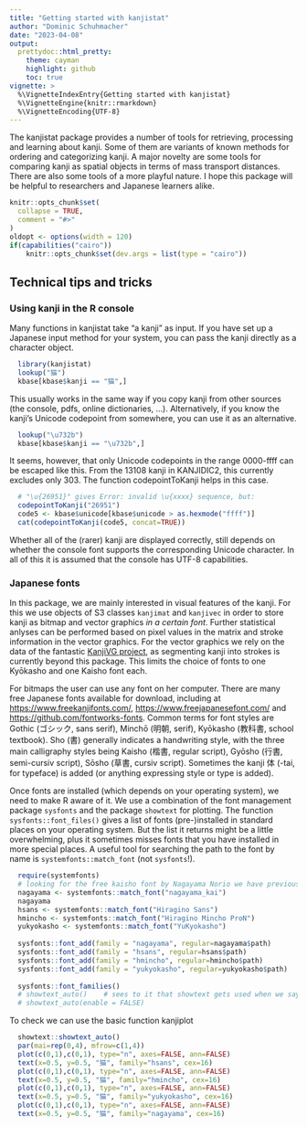 ```yaml
---
title: "Getting started with kanjistat"
author: "Dominic Schuhmacher"
date: "2023-04-08"
output:
  prettydoc::html_pretty:
    theme: cayman
    highlight: github
    toc: true
vignette: >
  %\VignetteIndexEntry{Getting started with kanjistat}
  %\VignetteEngine{knitr::rmarkdown}
  %\VignetteEncoding{UTF-8}
---
```


The kanjistat package provides a number of tools for retrieving, processing and learning about kanji.
Some of them are variants of known methods for ordering and categorizing kanji. A major novelty
are some tools for comparing kanji as spatial objects in terms of mass transport distances. There are
also some tools of a more playful nature. I hope this package will be helpful to researchers and
Japanese learners alike.

```r
knitr::opts_chunk$set(
  collapse = TRUE,
  comment = "#>"
)
oldopt <- options(width = 120)
if(capabilities("cairo"))
    knitr::opts_chunk$set(dev.args = list(type = "cairo"))
```


## Technical tips and tricks

<!-- We start by addressing some of the underlying principles used in this package. This section may be skipped on first reading -->

### Using kanji in the R console

Many functions in kanjistat take "a kanji" as input. If you have set up a Japanese input method for your system, you can pass the kanji directly as a character object. 
```r
  library(kanjistat)
  lookup("猫")
  kbase[kbase$kanji == "猫",]
```
This usually works in the same way if you copy kanji from other sources (the console, pdfs, online dictionaries, ...). Alternatively, if you know the kanji's Unicode codepoint from somewhere, you can use it as an alternative.
```r
  lookup("\u732b")
  kbase[kbase$kanji == "\u732b",]
```
It seems, however, that only Unicode codepoints in the range 0000-ffff can be escaped like this. From the 13108 kanji in KANJIDIC2, this currently excludes only 303. The function codepointToKanji helps in this case.
```r
  # "\u{26951}" gives Error: invalid \u{xxxx} sequence, but:
  codepointToKanji("26951")
  code5 <- kbase$unicode[kbase$unicode > as.hexmode("ffff")]
  cat(codepointToKanji(code5, concat=TRUE))
```
Whether all of the (rarer) kanji are displayed correctly, still depends on whether the console font supports the corresponding Unicode character. In all of this it is assumed that the console has UTF-8 capabilities.


### Japanese fonts

In this package, we are mainly interested in visual features of the kanji. For this we use objects of S3 classes
`kanjimat` and `kanjivec` in order to store kanji as bitmap and vector graphics *in a certain font*. Further statistical anlyses can be performed based on pixel values in the matrix and stroke information in the vector graphics. For the vector graphics we rely on the data of the fantastic [KanjiVG project](https://kanjivg.tagaini.net/), as segmenting kanji into strokes is currently beyond this package. This limits the choice of fonts to one Kyōkasho and one Kaisho font each.

For bitmaps the user can use any font on her computer. There are many free Japanese fonts available for download, including at <https://www.freekanjifonts.com/>, <https://www.freejapanesefont.com/> and <https://github.com/fontworks-fonts>. Common terms for font styles are Gothic (ゴシック, sans serif), Minchō (明朝, serif), Kyōkasho (教科書, school textbook). Sho (書) generally indicates a handwriting style, with the three main calligraphy styles being Kaisho (楷書, regular script), Gyōsho (行書, semi-cursiv script), Sōsho (草書, cursiv script). Sometimes the kanji 体 (-tai, for typeface) is added (or anything expressing style or type is added).

Once fonts are installed (which depends on your operating system), we need to make R aware of it. We use a combination of the font management package `sysfonts` and the package `showtext` for plotting. The function `sysfonts::font_files()` gives a list of fonts
(pre-)installed in standard places on your operating system. But the list it returns might be a little overwhelming, plus it sometimes misses fonts that you have installed in more special places. A useful tool for searching the path to the font by name is `systemfonts::match_font` (not `sysfonts`!).
```r
  require(systemfonts)
  # looking for the free kaisho font by Nagayama Norio we have previously installed
  nagayama <- systemfonts::match_font("nagayama_kai")
  nagayama
  hsans <- systemfonts::match_font("Hiragino Sans")
  hmincho <- systemfonts::match_font("Hiragino Mincho ProN")
  yukyokasho <- systemfonts::match_font("YuKyokasho")
  
  sysfonts::font_add(family = "nagayama", regular=nagayama$path)
  sysfonts::font_add(family = "hsans", regular=hsans$path)
  sysfonts::font_add(family = "hmincho", regular=hmincho$path)
  sysfonts::font_add(family = "yukyokasho", regular=yukyokasho$path)
  
  sysfonts::font_families()
  # showtext_auto()    # sees to it that showtext gets used when we say text below
  # showtext_auto(enable = FALSE)
```

To check we can use the basic function kanjiplot
<!-- for a single kanji take width and height = 3 -->
```r
  showtext::showtext_auto()
  par(mai=rep(0,4), mfrow=c(1,4))
  plot(c(0,1),c(0,1), type="n", axes=FALSE, ann=FALSE)
  text(x=0.5, y=0.5, "猫", family="hsans", cex=16)
  plot(c(0,1),c(0,1), type="n", axes=FALSE, ann=FALSE)
  text(x=0.5, y=0.5, "猫", family="hmincho", cex=16)
  plot(c(0,1),c(0,1), type="n", axes=FALSE, ann=FALSE)
  text(x=0.5, y=0.5, "猫", family="yukyokasho", cex=16)
  plot(c(0,1),c(0,1), type="n", axes=FALSE, ann=FALSE)
  text(x=0.5, y=0.5, "猫", family="nagayama", cex=16)
```

